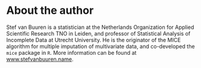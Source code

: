 # About the author {#about-the-author .unnumbered}

Stef van Buuren is a statistician at the Netherlands Organization for
Applied Scientific Research TNO in Leiden, and professor of Statistical
Analysis of Incomplete Data at Utrecht University. He is the originator
of the MICE algorithm for multiple imputation of multivariate data, and
co-developed the `mice` package in `R`. More information can be found at
[www.stefvanbuuren.name](www.stefvanbuuren.name).
